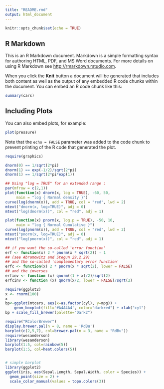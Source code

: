 ```yaml
---
title: "README.rmd"
output: html_document
---
```


```r
knitr::opts_chunk$set(echo = TRUE)
```

## R Markdown

This is an R Markdown document. Markdown is a simple formatting syntax for authoring HTML, PDF, and MS Word documents. For more details on using R Markdown see <http://rmarkdown.rstudio.com>.

When you click the **Knit** button a document will be generated that includes both content as well as the output of any embedded R code chunks within the document. You can embed an R code chunk like this:

```r
summary(cars)
```

## Including Plots

You can also embed plots, for example:

```r
plot(pressure)
```

Note that the `echo = FALSE` parameter was added to the code chunk to prevent printing of the R code that generated the plot.


```r

require(graphics)

dnorm(0) == 1/sqrt(2*pi)
dnorm(1) == exp(-1/2)/sqrt(2*pi)
dnorm(1) == 1/sqrt(2*pi*exp(1))

## Using "log = TRUE" for an extended range :
par(mfrow = c(2,1))
plot(function(x) dnorm(x, log = TRUE), -60, 50,
     main = "log { Normal density }")
curve(log(dnorm(x)), add = TRUE, col = "red", lwd = 2)
mtext("dnorm(x, log=TRUE)", adj = 0)
mtext("log(dnorm(x))", col = "red", adj = 1)

plot(function(x) pnorm(x, log.p = TRUE), -50, 10,
     main = "log { Normal Cumulative }")
curve(log(pnorm(x)), add = TRUE, col = "red", lwd = 2)
mtext("pnorm(x, log=TRUE)", adj = 0)
mtext("log(pnorm(x))", col = "red", adj = 1)

## if you want the so-called 'error function'
erf <- function(x) 2 * pnorm(x * sqrt(2)) - 1
## (see Abramowitz and Stegun 29.2.29)
## and the so-called 'complementary error function'
erfc <- function(x) 2 * pnorm(x * sqrt(2), lower = FALSE)
## and the inverses
erfinv <- function (x) qnorm((1 + x)/2)/sqrt(2)
erfcinv <- function (x) qnorm(x/2, lower = FALSE)/sqrt(2)

```

```r
require(ggplot2)
x <- rnorm(100)
x
bp<-ggplot(mtcars, aes(x=as.factor(cyl), y=mpg)) + 
    geom_boxplot(fill='#A4A4A4', color="darkred") + xlab("cyl")
bp + scale_fill_brewer(palette="Dark2")
```

```r
require("RColorBrewer")
display.brewer.pal(n = 8, name = 'RdBu')
barplot(c(2,5,7), col=brewer.pal(n = 3, name = "RdBu"))
require(wesanderson)
library(wesanderson)
barplot(1:5, col=rainbow(5))
barplot(1:5, col=heat.colors(5))


# simple barplot
library(ggplot2)
ggplot(iris, aes(Sepal.Length, Sepal.Width, color = Species)) + 
  geom_point(size = 2) + 
  scale_color_manual(values = topo.colors(3))
```
